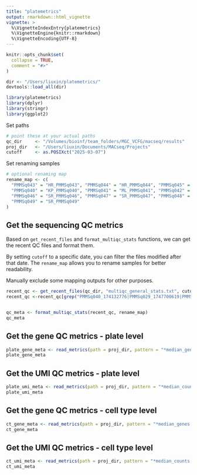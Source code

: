 ```yaml
---
title: "platemetrics"
output: rmarkdown::html_vignette
vignette: >
  %\VignetteIndexEntry{platemetrics}
  %\VignetteEngine{knitr::rmarkdown}
  %\VignetteEncoding{UTF-8}
---
```


```r
knitr::opts_chunk$set(
  collapse = TRUE,
  comment = "#>"
)
```

```r
dir <- "/Users/liuxin/platemetrics/"
devtools::load_all(dir)
```

```r
library(platemetrics)
library(dplyr)
library(stringr)
library(ggplot2)

```

Set paths

```r
# point these at your actual paths
qc_dir     <- "/Volumes/bioinf/team_folders/MGC_VCFG/macseq/results"
proj_dir   <- "/Users/liuxin/Documents/MACseq/Projects"
cutoff     <- as.POSIXct("2025-03-07")

```

Set renaming samples

```r
# optional renaming map
rename_map <- c(
  "PMMSq043" = "HR_PMMSq043", "PMMSq044" = "HR_PMMSq044", "PMMSq045" = "HR_PMMSq045",
  "PMMSq040" = "KP_PMMSq040", "PMMSq041" = "ML_PMMSq041", "PMMSq042" = "SA_PMMSq042",
  "PMMSq046" = "SR_PMMSq046", "PMMSq047" = "SR_PMMSq047", "PMMSq048" = "SR_PMMSq048",
  "PMMSq049" = "SR_PMMSq049"
)
```

## Get the sequencing QC metrics

Based on `get_recent_files` and `format_multiqc_stats` functions, we can get the recent QC files and format them.

By setting `cutoff` to a specific date, you can filter the files modified after that date. The `rename_map` allows you to rename samples for better readability.

Manually exclude some mapping outputs for other purposes. 

```r
recent_qc <- get_recent_files(qc_dir, "multiqc_general_stats.txt", cutoff)
recent_qc <-recent_qc[grep("PMMSq040_174132776|PMMSq029_1747700619|PMMSq040_1747632181|AK_PMMSq041_1744279814|PMMSq042_1744692226|PMMSq033_1747610300|PMMSq033_1747633313|6199_6199_1749708215", recent_qc, invert = TRUE)]


qc_meta <- format_multiqc_stats(recent_qc, rename_map)
qc_meta


```

## Get the gene QC metrics - plate level

```r
plate_gene_meta <- read_metrics(path = proj_dir, pattern = "*median_genes.csv", date = cutoff, plate = TRUE)
plate_gene_meta

```

## Get the UMI QC metrics - plate level

```r
plate_umi_meta <- read_metrics(path = proj_dir, pattern = "*median_counts.csv", date = cutoff, plate = TRUE)
plate_umi_meta 
```
## Get the gene QC metrics - cell type level

```r
ct_gene_meta <- read_metrics(path = proj_dir, pattern = "*median_genes.csv", date = cutoff, plate = FALSE)
ct_gene_meta
```

## Get the UMI QC metrics - cell type level

```r
ct_umi_meta <- read_metrics(path = proj_dir, pattern = "*median_counts.csv", date = cutoff, plate = FALSE)
ct_umi_meta
```

